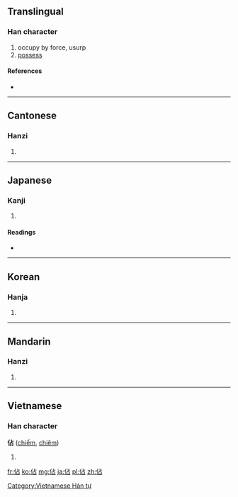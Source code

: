 {{also|占}}
==Translingual==

===Han character===
{{Han char|rn=9|rad=人|as=05|sn=7|four=2126<sub>0</sub>|canj=人卜口 (OYR)}}

# occupy by force, usurp
# [[possess]]

====References====
* {{Han ref|kx=0098.140|dkj=00510|dj=0208.040|hdz=10131.090|uh=4F54|ud=20308|bh=A6FB|bd=42747}}

----

==Cantonese==

===Hanzi===
{{yue-hanzi|jyut=|y=jim4}}

# {{defn|Cantonese|sort=人05}}

----

==Japanese==

===Kanji===
{{ja-kanji|grade=|rs=人05}}

# {{defn|Japanese|sort=人05}}

====Readings====
* {{ja-readings|on=[[ちん]] (chin), [[せん]] (sen)|kun=[[みる]] (miru), [[うかがう]] (ukagau), [[しめる]] (shimeru)}}

----

==Korean==

===Hanja===
{{ko-hanja|hangeul=점|rv=jeom|mr=chŏm}}

# {{defn|Korean|sort=人05}}

----

==Mandarin==

===Hanzi===
{{cmn-hanzi|pin=[[hè]] ([[he4]]), [[zhàn]] ([[zhan4]])|wg=ho<sup>4</sup>, chan<sup>4</sup>}}

# {{defn|Mandarin|sort=人05}}

----

==Vietnamese==

===Han character===
'''佔''' ([[chiếm]], [[chiêm]])

# {{defn|Vietnamese}}

[[Category:Vietnamese Hán tự]]

[[fr:佔]]
[[ko:佔]]
[[mg:佔]]
[[ja:佔]]
[[pl:佔]]
[[zh:佔]]